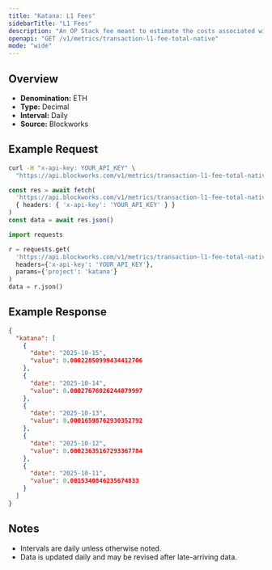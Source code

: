 ```yaml
---
title: "Katana: L1 Fees"
sidebarTitle: "L1 Fees"
description: "An OP Stack fee meant to estimate the costs associated with posting data to the L1 that is attributed to the user's transaction fee"
openapi: "GET /v1/metrics/transaction-l1-fee-total-native"
mode: "wide"
---
```


## Overview

- **Denomination:** ETH
- **Type:** Decimal
- **Interval:** Daily
- **Source:** Blockworks

## Example Request

<CodeGroup>

```bash cURL
curl -H "x-api-key: YOUR_API_KEY" \
  "https://api.blockworks.com/v1/metrics/transaction-l1-fee-total-native?project=katana"
```

```typescript TypeScript
const res = await fetch(
  'https://api.blockworks.com/v1/metrics/transaction-l1-fee-total-native?project=katana',
  { headers: { 'x-api-key': 'YOUR_API_KEY' } }
)
const data = await res.json()
```

```python Python
import requests

r = requests.get(
  'https://api.blockworks.com/v1/metrics/transaction-l1-fee-total-native',
  headers={'x-api-key': 'YOUR_API_KEY'},
  params={'project': 'katana'}
)
data = r.json()
```

</CodeGroup>

## Example Response

```json
{
  "katana": [
    {
      "date": "2025-10-15",
      "value": 0.00022850999434412706
    },
    {
      "date": "2025-10-14",
      "value": 0.00027676026244079997
    },
    {
      "date": "2025-10-13",
      "value": 0.00016598762930352792
    },
    {
      "date": "2025-10-12",
      "value": 0.00023635167293367784
    },
    {
      "date": "2025-10-11",
      "value": 0.0015340846235674833
    }
  ]
}
```

## Notes
- Intervals are daily unless otherwise noted.
- Data is updated daily and may be revised after late-arriving data.